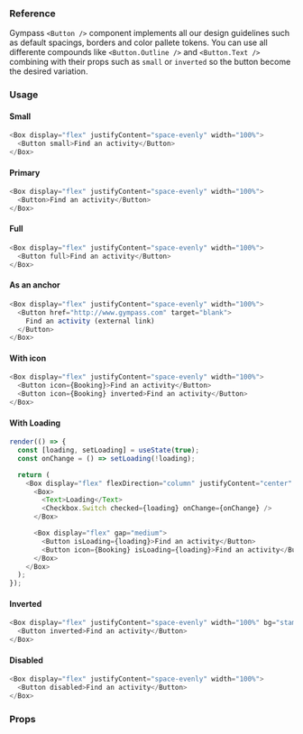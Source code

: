 ### Reference

Gympass `<Button />` component implements all our design guidelines such as default spacings, borders and color pallete tokens.
You can use all differente compounds like `<Button.Outline />` and `<Button.Text />` combining with their props such as `small` or `inverted` so the button become the desired variation.

### Usage

#### Small

```javascript
<Box display="flex" justifyContent="space-evenly" width="100%">
  <Button small>Find an activity</Button>
</Box>
```

#### Primary

```javascript
<Box display="flex" justifyContent="space-evenly" width="100%">
  <Button>Find an activity</Button>
</Box>
```

#### Full

```javascript
<Box display="flex" justifyContent="space-evenly" width="100%">
  <Button full>Find an activity</Button>
</Box>
```

#### As an anchor

```javascript
<Box display="flex" justifyContent="space-evenly" width="100%">
  <Button href="http://www.gympass.com" target="blank">
    Find an activity (external link)
  </Button>
</Box>
```

#### With icon

```javascript
<Box display="flex" justifyContent="space-evenly" width="100%">
  <Button icon={Booking}>Find an activity</Button>
  <Button icon={Booking} inverted>Find an activity</Button>
</Box>
```

#### With Loading

```javascript state
render(() => {
  const [loading, setLoading] = useState(true);
  const onChange = () => setLoading(!loading);

  return (
    <Box display="flex" flexDirection="column" justifyContent="center" alignItems="start" width="auto" gap="medium">
      <Box>
        <Text>Loading</Text>
        <Checkbox.Switch checked={loading} onChange={onChange} />
      </Box>

      <Box display="flex" gap="medium">
        <Button isLoading={loading}>Find an activity</Button>
        <Button icon={Booking} isLoading={loading}>Find an activity</Button>
      </Box>
    </Box>
  );
});
```

#### Inverted
```javascript
<Box display="flex" justifyContent="space-evenly" width="100%" bg="stamina" padding="medium">
  <Button inverted>Find an activity</Button>
</Box>
```

#### Disabled
```javascript
<Box display="flex" justifyContent="space-evenly" width="100%">
  <Button disabled>Find an activity</Button>
</Box>
```

### Props

<PropsTable component="Button" platform="web" />
